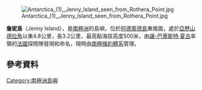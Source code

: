 {{Coord|67|44|S|68|24|W|display=title}}

[[Image:Antarctica_(1),_Jenny_Island_seen_from_Rothera_Point.jpg|thumb]]

'''詹妮島'''（Jenny Island），是[[南極洲|南極洲]]的島嶼，位於[[阿德萊德島|阿德萊德島]]東南面，處於[[亞歷山德拉角|亞歷山德拉角]]以東4.8公里，長3.2公里，最高點海拔高度500米，由[[讓-巴蒂斯特·夏古|讓-巴蒂斯特·夏古]]率領的[[法國|法國]]探險隊發現和命名，現時由[[南極條約體系|南極條約體系]]管理。

==參考資料==
{{usgs-gazetteer}}

{{DEFAULTSORT:Jenny Island}}
[[Category:南極洲島嶼|Category:南極洲島嶼]]


{{AdelaideIsland-geo-stub}}